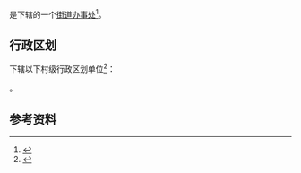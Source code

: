 {{中国乡级行政区|51/19/02/008/000}}

'''{{PAGENAMEBASE}}'''是{{PRC admin/fullname|51/19/02/008/000|3}}下辖的一个[[街道办事处|街道办事处]]<ref>{{PRC admin/ref sgc|{{PRC admin/parent|51/19/02/008/000}}}}</ref>。

== 行政区划 ==
{{PAGENAMEBASE}}下辖以下村级行政区划单位<ref>{{PRC admin/ref sgc|51/19/02/008/000}}</ref>：

{{PRC admin/children|51/19/02/008/000}}。

== 参考资料 ==
{{reflist}}

{{四川行政区划小作品}}
{{PRC admin/navcat|51/19/02/008/000}}